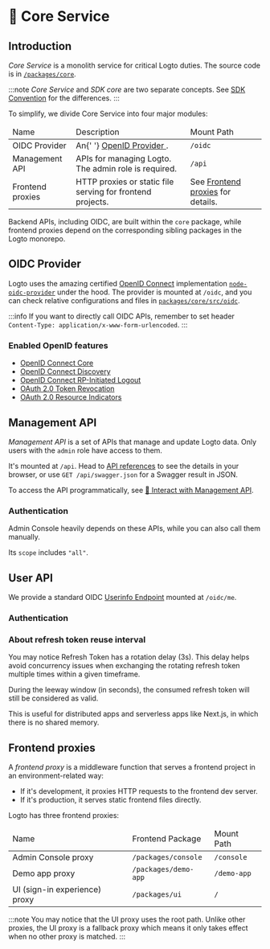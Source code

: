
# 🧱 Core Service

## Introduction

_Core Service_ is a monolith service for critical Logto duties. The source code is in [`/packages/core`](https://github.com/logto-io/logto/tree/master/packages/core).

:::note
_Core Service_ and _SDK core_ are two separate concepts. See [SDK Convention](../sdk-convention/README.md) for the differences.
:::

To simplify, we divide Core Service into four major modules:

<table>
  <thead>
    <tr>
      <td>Name</td>
      <td>Description</td>
      <td>Mount Path</td>
    </tr>
  </thead>
  <tbody>
    <tr>
      <td>OIDC Provider</td>
      <td>
        An{' '}
        <a
          href="https://openid.net/specs/openid-connect-core-1_0.html"
          target="_blank"
          rel="noopener"
        >
          OpenID Provider
        </a>
        .
      </td>
      <td>
        <code>/oidc</code>
      </td>
    </tr>
    <tr>
      <td>Management API</td>
      <td>APIs for managing Logto. The admin role is required.</td>
      <td>
        <code>/api</code>
      </td>
    </tr>
    <tr>
      <td>Frontend proxies</td>
      <td>HTTP proxies or static file serving for frontend projects.</td>
      <td>
        See <a href="#frontend-proxies">Frontend proxies</a> for details.
      </td>
    </tr>
  </tbody>
</table>

Backend APIs, including OIDC, are built within the `core` package, while frontend proxies depend on the corresponding sibling packages in the Logto monorepo.

## OIDC Provider

Logto uses the amazing certified [OpenID Connect](https://openid.net/connect/) implementation [`node-oidc-provider`](https://github.com/panva/node-oidc-provider) under the hood. The provider is mounted at `/oidc`, and you can check relative configurations and files in [`packages/core/src/oidc`](https://github.com/logto-io/logto/tree/master/packages/core/src/oidc).

:::info
If you want to directly call OIDC APIs, remember to set header `Content-Type: application/x-www-form-urlencoded`.
:::

### Enabled OpenID features

- [OpenID Connect Core](https://openid.net/specs/openid-connect-core-1_0.html)
- [OpenID Connect Discovery](https://openid.net/specs/openid-connect-discovery-1_0.html)
- [OpenID Connect RP-Initiated Logout](https://openid.net/specs/openid-connect-rpinitiated-1_0.html)
- [OAuth 2.0 Token Revocation](https://www.rfc-editor.org/rfc/rfc7009.html)
- [OAuth 2.0 Resource Indicators](https://www.rfc-editor.org/rfc/rfc8707.html)

## Management API

_Management API_ is a set of APIs that manage and update Logto data. Only users with the `admin` role have access to them.

It's mounted at `/api`. Head to [API references](https://openapi.logto.io/) to see the details in your browser, or use `GET /api/swagger.json` for a Swagger result in JSON.

To access the API programmatically, see [🚝 Interact with Management API](../../recipes/interact-with-management-api/README.md).

### Authentication

Admin Console heavily depends on these APIs, while you can also call them manually.

<BasicTokenRequirements>
  Its <code>scope</code> includes <code>&quot;all&quot;</code>.
</BasicTokenRequirements>

<BearerAuth />

## User API

We provide a standard OIDC [Userinfo Endpoint](https://openid.net/specs/openid-connect-core-1_0.html#UserInfo) mounted at `/oidc/me`.

### Authentication

<BasicTokenRequirements />

<BearerAuth />

### About refresh token reuse interval

You may notice Refresh Token has a rotation delay (3s). This delay helps avoid concurrency issues when exchanging the rotating refresh token multiple times within a given timeframe.

During the leeway window (in seconds), the consumed refresh token will still be considered as valid.

This is useful for distributed apps and serverless apps like Next.js, in which there is no shared memory.

## Frontend proxies

A _frontend proxy_ is a middleware function that serves a frontend project in an environment-related way:

- If it's development, it proxies HTTP requests to the frontend dev server.
- If it's production, it serves static frontend files directly.

Logto has three frontend proxies:

<table>
  <thead>
    <tr>
      <td>Name</td>
      <td>Frontend Package</td>
      <td>Mount Path</td>
    </tr>
  </thead>
  <tbody>
    <tr>
      <td>Admin Console proxy</td>
      <td>
        <code>/packages/console</code>
      </td>
      <td>
        <code>/console</code>
      </td>
    </tr>
    <tr>
      <td>Demo app proxy</td>
      <td>
        <code>/packages/demo-app</code>
      </td>
      <td>
        <code>/demo-app</code>
      </td>
    </tr>
    <tr>
      <td>UI (sign-in experience) proxy</td>
      <td>
        <code>/packages/ui</code>
      </td>
      <td>
        <code>/</code>
      </td>
    </tr>
  </tbody>
</table>

:::note
You may notice that the UI proxy uses the root path. Unlike other proxies, the UI proxy is a fallback proxy which means it only takes effect when no other proxy is matched.
:::
